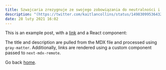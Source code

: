 ```yaml
---
title: Szwajcaria zrezygnuje ze swojego zobowiązania do neutralności i nałoży sankcje na Rosję, mówi szwajcarski prezydent federalny Ignazio Cassis, nazywając działania Rosji „atakiem na wolność, atakiem na demokrację, atakiem na ludność cywilną i atakiem na instytucje wolnego kraju. " 
description: "(https://twitter.com/kaitlancollins/status/1498309953643286535)"
date: 28 luty 2021 16:02
---
```


This is an example post, with a [link](https://nextjs.org) and a React component:

The title and description are pulled from the MDX file and processed using `gray-matter`. Additionally, links are rendered using a custom component passed to `next-mdx-remote`.

Go back [home](/).
